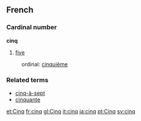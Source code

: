 ==French==
===Cardinal number===
'''cinq'''

# [[five]]

:ordinal: [[cinquième]]

===Related terms===
*[[cinq-à-sept]]
*[[cinquante]]

[[et:Cinq]]
[[fr:cinq]]
[[gl:Cinq]]
[[it:cinq]]
[[ja:cinq]]
[[pt:Cinq]]
[[sv:cinq]]